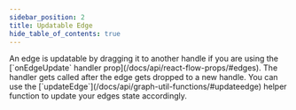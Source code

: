 ```yaml
---
sidebar_position: 2
title: Updatable Edge
hide_table_of_contents: true
---
```



<ExampleLayout>
An edge is updatable by dragging it to another handle if you are using the [`onEdgeUpdate` handler prop](/docs/api/react-flow-props/#edges). The handler gets called after the edge gets dropped to a new handle. You can use the [`updateEdge`](/docs/api/graph-util-functions/#updateedge) helper function to update your edges state accordingly.

<ExampleViewer codePath="example-flows/UpdatableEdge" />
</ExampleLayout>

